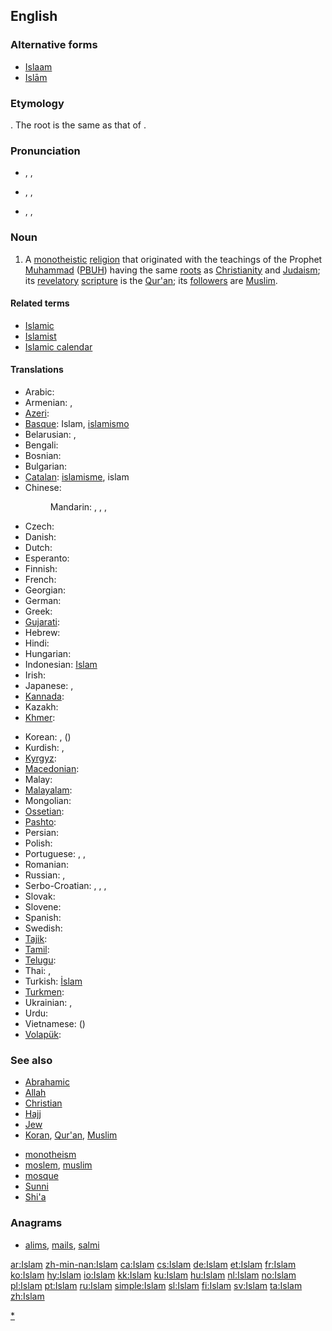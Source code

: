 {{also|islam|islám}}
==English==

===Alternative forms===
* [[Islaam]]
* [[Islām]]

===Etymology===
{{etyl|ar}} {{term|اسلام|إسْلام|sc=Arab|tr=‘islām|submission (to the will of God)|lang=ar}}. The root is the same as that of {{term|سلام|سَلام|sc=Arab|tr=salām||peace|lang=ar}}.

===Pronunciation===
* {{enPR|ĭs-läm'}}, {{IPA|/ɪsˈlɑːm/}}, {{SAMPA|/Is"lA:m/}}
* {{enPR|ĭz-läm'}}, {{IPA|/ɪzˈlɑːm/}}, {{SAMPA|/Iz"lA:m/}}
* {{enPR|ĭz'lăm}}, {{IPA|/ˈɪzlæm/}}, {{SAMPA|/"Izl{m/}}

===Noun===
{{en-noun|-}}
{{wikipedia}}

# A [[monotheistic]] [[religion]] that originated with the teachings of the Prophet [[Muhammad]] ([[PBUH]]) having the same [[root]]s as [[Christianity]] and [[Judaism]]; its [[revelatory]] [[scripture]] is the [[Qur'an]]; its [[follower]]s are [[Muslim]].

====Related terms====
* [[Islamic]]
* [[Islamist]]
* [[Islamic calendar]]

====Translations====
{{trans-top|religion}}
* Arabic: {{t+|ar|إسلام|m|tr='islaam}}
* Armenian: {{t-|hy|իսլամ|tr=islam}}, {{t-|hy|մահմեդականություն|tr=mahmedakanut'yun}}
* [[Azeri]]: {{t-|az|islam|xs=Azeri}}
* [[Basque]]: Islam, [[islamismo]]
* Belarusian: {{t|be|іслам|m|tr=islám|xs=Belarusian}},  {{t|be|мусульманства|n|tr=musul’mánstva|xs=Belarusian}}
* Bengali: {{t+|bn|ইসলাম|tr=islam|sc=Beng|xs=Bengali}}
* Bosnian: {{t-|bs|islam|m}}
* Bulgarian: {{t|bg|ислям|m|tr=isljám}}
* [[Catalan]]: [[islamisme]], islam
* Chinese:
*: Mandarin: {{t-|cmn|回教|tr=Huí-jiào|sc=Hani}},  {{t|cmn|伊斯蘭教|sc=Hani}},  {{t|cmn|伊斯兰教|tr=Yīsīlán-jiào|sc=Hani}},  {{t-|cmn|清真教|tr=Qīngzhēn-jiào|sc=Hani}}
* Czech: {{t+|cs|islám|m}}
* Danish: {{t-|da|islam}}
* Dutch: {{t+|nl|islam|m}}
* Esperanto: {{t-|eo|islamo|xs=Esperanto}}
* Finnish: {{t+|fi|islam}}
* French: {{t+|fr|Islam|m}}
* Georgian: {{t-|ka|ისლამი|tr=islami|sc=Geor|xs=Georgian}}
* German: {{t+|de|Islam|m}}
* Greek: {{t|el|Ισλάμ|n|tr=Islám}}
* [[Gujarati]]: {{t|gu|ઇસ્લામ|tr=islām|sc=Gujr|xs=Gujarati}}
* Hebrew: {{t|he|איסלאם|m|tr=islám}}
* Hindi: {{t-|hi|इस्लाम|tr=islām|xs=Hindi}}
* Hungarian: {{t+|hu|iszlám}}
* Indonesian: [[Islam]]
* Irish: {{t|ga|Ioslam|m}}
* Japanese: {{t-|ja|イスラム教|tr=イスラムきょう, Isuramu-kyō}},  {{t-|ja|回教|tr=かいきょう, Kai-kyō}}
* [[Kannada]]: {{t|kn|ಇಸ್ಲಾಂ|sc=Knda|xs=Kannada}}
* Kazakh: {{t|kk|Исләм|tr=Isləm|sc=Cyrl|xs=Kazakh}}
* [[Khmer]]: {{t|km|សាសនាឥស្លាម|sc=Khmr|xs=Khmer}}
{{trans-mid}}
* Korean: {{t|ko|이슬람교|tr=Iseullam-gyo|sc=Hang}},  {{t|ko|회교|tr=Hwi-gyo|sc=Hang}} ({{t+|ko|回教|sc=Hani}})
* Kurdish: {{t|ku|Îslam}}, {{ku-Arab|[[ئیسلام]]}}
* [[Kyrgyz]]: {{t|ky|Ислам|tr=Islám|sc=Cyrl|xs=Kyrgyz}}
* [[Macedonian]]: {{t-|mk|ислам|m|tr=íslam}}
* Malay: {{t-|ms|Islam|xs=Malay}}
* [[Malayalam]]: {{t|ml|ഇസ്‌ലാം|sc=Mlym|xs=Malayalam}}
* Mongolian: {{t-|mn|ислам|tr=islám|sc=Cyrl|xs=Mongolian}}
* [[Ossetian]]: {{tø|os|пысылмон дин|tr=pysylmon din|sc=Cyrl|xs=Ossetian}}
* [[Pashto]]: {{t+|ps|اسلام|m|tr=islām|sc=ps-Arab|xs=Pashto}}
* Persian: {{t-|fa|اسلام|tr=eslâm|xs=Persian}}
* Polish: {{t+|pl|islam}}
* Portuguese: {{t|pt|Islã|m}}, {{t|pt|Islão|m}}, {{t|pt|Islame|m}}
* Romanian: {{t-|ro|islam}}
* Russian: {{t+|ru|ислам|m|tr=islám}},  {{t|ru|мусульманство|n|tr=musul’mánstvo}}
* Serbo-Croatian: {{t|sh|ислам|m|sc=Cyrl|xs=Serbo-Croatian}},  {{t|sh|islam|m|xs=Serbo-Croatian}},  {{t|sh|мухамеданство|n|sc=Cyrl|xs=Serbo-Croatian}},  {{t|sh|muhamedanstvo|n|xs=Serbo-Croatian}}
* Slovak: {{t-|sk|islám|m}}
* Slovene: {{t+|sl|islam|m}}
* Spanish: {{t-|es|Islam|m}}
* Swedish: {{t+|sv|islam}}
* [[Tajik]]: {{t-|tg|Ислом|tr=Islom|sc=Cyrl|xs=Tajik}}
* [[Tamil]]: {{t|ta|இசுலாம்|xs=Tamil}}
* [[Telugu]]: {{t|te|ఇస్లాం మతం}}
* Thai: {{t|th|อิสลาม|tr=ìt-sà-laam}},  {{t|th|ศาสนาอิสลาม|tr=săa-sà-ná ìt-sà-laam}}
* Turkish: [[İslam]]
* [[Turkmen]]: {{t|tk|Yslam|xs=Turkmen}}
* Ukrainian: {{t|uk|іслам|m|tr=islám|xs=Ukrainian}},  {{t|uk|мусульманство|n|tr=musul’mánstvo|xs=Ukrainian}}
* Urdu: {{t-|ur|اسلام|tr=islām|xs=Urdu}}
* Vietnamese: {{t|vi|Hồi giáo|xs=Vietnamese}} ({{t-|vi|回教|sc=Hani|xs=Vietnamese}})
* [[Volapük]]: {{t|vo|slam}}
{{trans-bottom}}

===See also===
{{top2}}
* [[Abrahamic]]
* [[Allah]]
* [[Christian]]
* [[Hajj]]
* [[Jew]]
* [[Koran]], [[Qur'an]], [[Muslim]]
{{mid2}}
* [[monotheism]]
* [[moslem]], [[muslim]]
* [[mosque]]
* [[Sunni]]
* [[Shi'a]]
{{bottom}}

===Anagrams===
* [[alims#English|alims]], [[mails#English|mails]], [[salmi#English|salmi]]

[[Category:Islam|*]]

[[ar:Islam]]
[[zh-min-nan:Islam]]
[[ca:Islam]]
[[cs:Islam]]
[[de:Islam]]
[[et:Islam]]
[[fr:Islam]]
[[ko:Islam]]
[[hy:Islam]]
[[io:Islam]]
[[kk:Islam]]
[[ku:Islam]]
[[hu:Islam]]
[[nl:Islam]]
[[no:Islam]]
[[pl:Islam]]
[[pt:Islam]]
[[ru:Islam]]
[[simple:Islam]]
[[sl:Islam]]
[[fi:Islam]]
[[sv:Islam]]
[[ta:Islam]]
[[zh:Islam]]